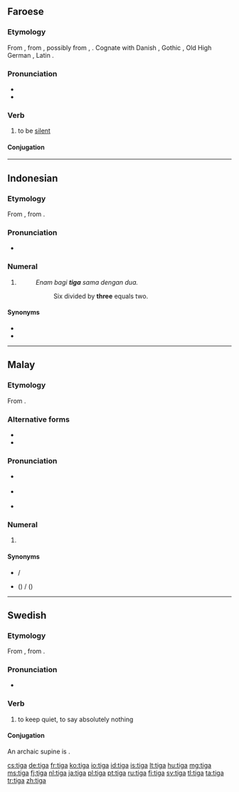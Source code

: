 ==Faroese==

===Etymology===
From {{etyl|non|is}} {{term|þegja|lang=non}}, from {{etyl|gem-pro|is}} {{recons|þagjaną|lang=gem-pro}}, possibly from {{etyl|ine-pro|fo}} {{recons|tak-|lang=ine-pro}}, {{recons|tHk-|lang=ine-pro}}. Cognate with Danish {{term|tie|lang=da}}, Gothic {{term|𐌸𐌰𐌷𐌰𐌽|tr=þahan|lang=got}}, Old High German {{term|dagen|dagēn|lang=goh}}, Latin {{term|taceo|taceō|lang=la}}.

===Pronunciation===
* {{IPA|/ˈtʰiːja/|lang=fo}}
* {{rhymes|iːja|lang=fo}}

===Verb===
{{fo-verb|tagdi|tagt}}

# to be [[silent]]

====Conjugation====
{{fo-conj-tiga}}

----

==Indonesian==
{{cardinalbox|id|2|3|4|dua|empat}}

===Etymology===
From {{etyl|ms|id}} {{term|tiga|lang=ms}}, from {{etyl|poz-mly-pro|id}} {{recons|tiga|lang=poz-mly-pro}}.

===Pronunciation===
* {{audio|Id-tiga.ogg|audio}}

===Numeral===
{{head|id|numeral}}

# {{context|cardinal|lang=id}} {{l|en|three}}
#: ''Enam bagi '''tiga''' sama dengan dua.''
#:: Six divided by '''three''' equals two.

====Synonyms====
* {{l|id|telu}}
* {{l|id|tri}}

----

==Malay==
{{cardinalbox|ms|2|3|4|dua|empat}}

===Etymology===
From {{etyl|poz-mly-pro|ms}} {{recons|tiga|lang=poz-mly-pro}}.

===Alternative forms===
* {{l|ms|tigă}}
* {{l|ms|تيݢ|sc=Arab}}

===Pronunciation===
* {{a|Johor-Selangor}} {{IPA|/tigə/|lang=ms}}
* {{a|Riau-Lingga}} {{IPA|/tiga/|lang=ms}}
* {{rhymes|igə|gə|ə|lang=ms}}

===Numeral===
{{head|ms|numeral|Jawi spelling|'''{{l|ms|تيݢ|sc=Arab}}'''}}

# {{context|cardinal|lang=ms}} {{l|en|three}}

====Synonyms====
* {{l|ms|telu}} / {{l|ms|تلو|sc=Arab}}
* {{l|ms|tri}} ({{l|ms|tri-}}) / {{l|ms|تري|sc=Arab}} ({{l|ms|تري-|sc=Arab}})

----

==Swedish==

===Etymology===
From {{etyl|non|sv}} {{term|þegja|lang=non}}, from {{etyl|gem-pro|sv}} {{recons|þagjaną|lang=gem-pro}}.

===Pronunciation===
* {{audio|Sv-tiga.ogg|audio}}

===Verb===
{{head|sv|verb}}

# to keep quiet, to say absolutely nothing

====Conjugation====
An archaic supine is {{l|sv|tegat}}.
{{sv-conj-st|class=1|tig|teg|tig|nopp=1}}

[[cs:tiga]]
[[de:tiga]]
[[fr:tiga]]
[[ko:tiga]]
[[io:tiga]]
[[id:tiga]]
[[is:tiga]]
[[lt:tiga]]
[[hu:tiga]]
[[mg:tiga]]
[[ms:tiga]]
[[fj:tiga]]
[[nl:tiga]]
[[ja:tiga]]
[[pl:tiga]]
[[pt:tiga]]
[[ru:tiga]]
[[fi:tiga]]
[[sv:tiga]]
[[tl:tiga]]
[[ta:tiga]]
[[tr:tiga]]
[[zh:tiga]]